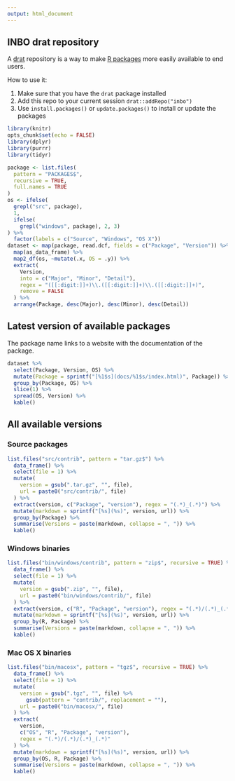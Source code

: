 ```yaml
---
output: html_document
---
```


## INBO drat repository

A [drat](http://dirk.eddelbuettel.com/code/drat.html) repository is a way to make [R packages](https://www.r-project.org) more easily available to end users.

How to use it:

1. Make sure that you have the `drat` package installed
1. Add this repo to your current session `drat::addRepo("inbo")`
1. Use `install.packages()` or `update.packages()` to install or update the packages

```r
library(knitr)
opts_chunk$set(echo = FALSE)
library(dplyr)
library(purrr)
library(tidyr)
```

```r
package <- list.files(
  pattern = "PACKAGES$",
  recursive = TRUE,
  full.names = TRUE
)
os <- ifelse(
  grepl("src", package),
  1,
  ifelse(
    grepl("windows", package), 2, 3)
) %>%
  factor(labels = c("Source", "Windows", "OS X"))
dataset <- map(package, read.dcf, fields = c("Package", "Version")) %>%
  map(as_data_frame) %>%
  map2_df(os, ~mutate(.x, OS = .y)) %>%
  extract(
    Version, 
    into = c("Major", "Minor", "Detail"), 
    regex = "([[:digit:]]+)\\.([[:digit:]]+)\\.([[:digit:]]+)",
    remove = FALSE
  ) %>%
  arrange(Package, desc(Major), desc(Minor), desc(Detail))
```

## Latest version of available packages

The package name links to a website with the documentation of the package.

```r
dataset %>%
  select(Package, Version, OS) %>%
  mutate(Package = sprintf("[%1$s](docs/%1$s/index.html)", Package)) %>%
  group_by(Package, OS) %>%
  slice(1) %>%
  spread(OS, Version) %>%
  kable()
```

## All available versions

### Source packages

```r
list.files("src/contrib", pattern = "tar.gz$") %>%
  data_frame() %>%
  select(file = 1) %>%
  mutate(
    version = gsub(".tar.gz", "", file),
    url = paste0("src/contrib/", file)
  ) %>%
  extract(version, c("Package", "version"), regex = "(.*)_(.*)") %>%
  mutate(markdown = sprintf("[%s](%s)", version, url)) %>%
  group_by(Package) %>%
  summarise(Versions = paste(markdown, collapse = ", ")) %>%
  kable()
```

### Windows binaries

```r
list.files("bin/windows/contrib", pattern = "zip$", recursive = TRUE) %>%
  data_frame() %>%
  select(file = 1) %>%
  mutate(
    version = gsub(".zip", "", file),
    url = paste0("bin/windows/contrib/", file)
  ) %>%
  extract(version, c("R", "Package", "version"), regex = "(.*)/(.*)_(.*)") %>%
  mutate(markdown = sprintf("[%s](%s)", version, url)) %>%
  group_by(R, Package) %>%
  summarise(Versions = paste(markdown, collapse = ", ")) %>%
  kable()
```

### Mac OS X binaries

```r
list.files("bin/macosx", pattern = "tgz$", recursive = TRUE) %>%
  data_frame() %>%
  select(file = 1) %>%
  mutate(
    version = gsub(".tgz", "", file) %>%
      gsub(pattern = "contrib/", replacement = ""),
    url = paste0("bin/macosx/", file)
  ) %>%
  extract(
    version, 
    c("OS", "R", "Package", "version"), 
    regex = "(.*)/(.*)/(.*)_(.*)"
  ) %>%
  mutate(markdown = sprintf("[%s](%s)", version, url)) %>%
  group_by(OS, R, Package) %>%
  summarise(Versions = paste(markdown, collapse = ", ")) %>%
  kable()
```
